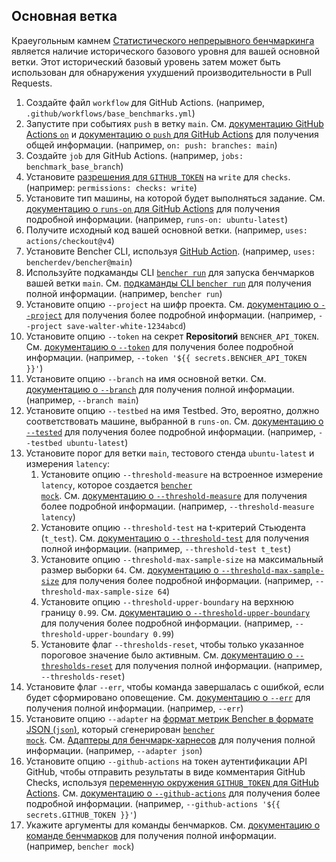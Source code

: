 
## Основная ветка

Краеугольным камнем [Статистического непрерывного бенчмаркинга][statistical continuous benchmarking]
является наличие исторического базового уровня для вашей основной ветки.
Этот исторический базовый уровень затем может быть использован для обнаружения ухудшений производительности в Pull Requests.

<BaseBranchCode />

1. Создайте файл `workflow` для GitHub Actions.
   (например, `.github/workflows/base_benchmarks.yml`)
2. Запустите при событиях `push` в ветку `main`.
   См. [документацию GitHub Actions `on`][github actions on]
   и [документацию о `push` для GitHub Actions][github actions push] для получения общей информации.
   (например, `on: push: branches: main`)
3. Создайте `job` для GitHub Actions.
   (например, `jobs: benchmark_base_branch`)
4. Установите [разрешения для `GITHUB_TOKEN`][github token permissions]
   на `write` для `checks`.
   (например: `permissions: checks: write`)
5. Установите тип машины, на которой будет выполняться задание.
   См. [документацию о `runs-on` для GitHub Actions][github actions runs-on]
   для получения подробной информации.
   (например, `runs-on: ubuntu-latest`)
6. Получите исходный код вашей основной ветки.
   (например, `uses: actions/checkout@v4`)
7. Установите Bencher CLI, используя [GitHub Action][bencher cli github action].
   (например, `uses: bencherdev/bencher@main`)
8. Используйте подкaманды CLI <code><a href="/ru/docs/explanation/bencher-run/">bencher run</a></code>
   для запуска бенчмарков вашей ветки `main`.
   См. [подкaманды CLI `bencher run`][bencher run] для получения полной информации.
   (например, `bencher run`)
9. Установите опцию `--project` на шифр проекта.
   См. [документацию о `--project`][project option] для получения более подробной информации.
   (например, `--project save-walter-white-1234abcd`)
10. Установите опцию `--token` на секрет **Repositorий** `BENCHER_API_TOKEN`.
   См. [документацию о `--token`][token option] для получения более подробной информации.
   (например, `--token '${{ secrets.BENCHER_API_TOKEN }}'`)
11. Установите опцию `--branch` на имя основной ветки.
    См. [документацию о `--branch`][branch option] для получения полной информации.
    (например, `--branch main`)
12. Установите опцию `--testbed` на имя Testbed.
    Это, вероятно, должно соответствовать машине, выбранной в `runs-on`.
    См. [документацию о `--tested`][testbed option] для получения более подробной информации.
    (например, `--testbed ubuntu-latest`)
13. Установите порог для ветки `main`, тестового стенда `ubuntu-latest` и измерения `latency`:
    1. Установите опцию `--threshold-measure` на встроенное измерение `latency`, которое создается <code><a href="/ru/docs/reference/bencher-metric-format/#bencher-mock">bencher mock</a></code>.
    См. [документацию о `--threshold-measure`][threshold measure option] для получения более подробной информации.
    (например, `--threshold-measure latency`)
    2. Установите опцию `--threshold-test` на t-критерий Стьюдента (`t_test`).
    См. [документацию о `--threshold-test`][threshold test option] для получения полной информации.
    (например, `--threshold-test t_test`)
    3. Установите опцию `--threshold-max-sample-size` на максимальный размер выборки `64`.
    См. [документацию о `--threshold-max-sample-size`][threshold max sample size] для получения более подробной информации.
    (например, `--threshold-max-sample-size 64`)
    4. Установите опцию `--threshold-upper-boundary` на верхнюю границу `0.99`.
    См. [документацию о `--threshold-upper-boundary`][threshold upper boundary] для получения более подробной информации.
    (например, `--threshold-upper-boundary 0.99`)
    5. Установите флаг `--thresholds-reset`, чтобы только указанное пороговое значение было активным.
    См. [документацию о `--thresholds-reset`][thresholds reset] для получения полной информации.
    (например, `--thresholds-reset`)
14. Установите флаг `--err`, чтобы команда завершалась с ошибкой, если будет сформировано оповещение.
    См. [документацию о `--err`][alert err] для получения полной информации.
    (например, `--err`)
15. Установите опцию `--adapter` на [формат метрик Bencher в формате JSON (`json`)][bmf], который сгенерирован <code><a href="/ru/docs/reference/bencher-metric-format/#bencher-mock">bencher mock</a></code>.
    См. [Адаптеры для бенчмарк-харнесов][adapter json] для получения полной информации.
    (например, `--adapter json`)
16. Установите опцию `--github-actions` на токен аутентификации API GitHub, чтобы отправить результаты в виде комментария GitHub Checks, используя
    [переменную окружения `GITHUB_TOKEN` для GitHub Actions][github token].
    См. [документацию о `--github-actions`][github actions option] для получения более подробной информации.
    (например, `--github-actions '${{ secrets.GITHUB_TOKEN }}'`)
17. Укажите аргументы для команды бенчмарков.
    См. [документацию о команде бенчмарков][command argument] для получения полной информации.
    (например, `bencher mock`)

[github actions on]: https://docs.github.com/ru/actions/using-workflows/workflow-syntax-for-github-actions#on
[github actions push]: https://docs.github.com/ru/webhooks/webhook-events-and-payloads#push
[github token permissions]: https://docs.github.com/ru/actions/using-jobs/assigning-permissions-to-jobs#setting-the-github_token-permissions-for-a-specific-job
[github actions runs-on]: https://docs.github.com/ru/actions/using-workflows/workflow-syntax-for-github-actions#jobsjob_idruns-on
[bencher cli github action]: https://github.com/marketplace/actions/bencher-cli
[github token]: https://docs.github.com/ru/actions/security-guides/automatic-token-authentication

[statistical continuous benchmarking]: /ru/docs/how-to/track-benchmarks/#statistical-continuous-benchmarking
[bencher run]: /ru/docs/explanation/bencher-run/
[project option]: /ru/docs/explanation/bencher-run/#--project-project
[token option]: /ru/docs/explanation/bencher-run/#--token-token
[branch option]: /ru/docs/explanation/branch-selection/#--branch-branch
[testbed option]: /ru/docs/explanation/bencher-run/#--testbed-testbed
[threshold measure option]: /ru/docs/explanation/thresholds/#--threshold-measure-measure
[threshold test option]: /ru/docs/explanation/thresholds/#--threshold-test-test
[threshold max sample size]: /ru/docs/explanation/thresholds/#--threshold-max-sample-size-size
[threshold upper boundary]: /ru/docs/explanation/thresholds/#--threshold-upper-boundary-boundary
[thresholds reset]: /ru/docs/explanation/thresholds/#--thresholds-reset
[alert err]: /ru/docs/explanation/thresholds/#--err
[bmf]: /ru/docs/reference/bencher-metric-format/
[adapter json]: /ru/docs/explanation/adapters/#-json
[github actions option]: /ru/docs/explanation/bencher-run/#--github-actions-github_token
[command argument]: /ru/docs/explanation/bencher-run/#benchmark-command